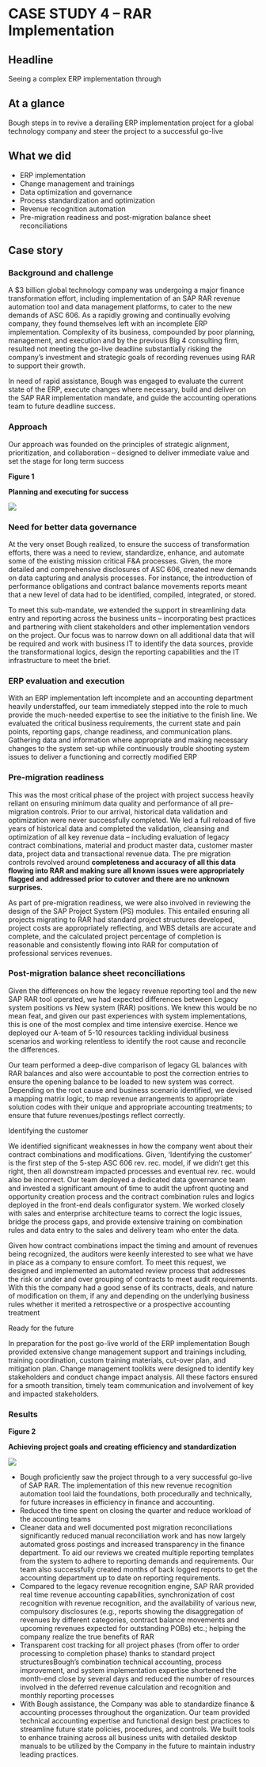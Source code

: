 
# **CASE STUDY 4 – RAR Implementation**

## Headline

Seeing a complex ERP implementation through

## At a glance

Bough steps in to revive a derailing ERP implementation project for a global technology company and steer the project to a successful go-live

## What we did

* ERP implementation
* Change management and trainings
* Data optimization and governance
* Process standardization and optimization
* Revenue recognition automation
* Pre-migration readiness and post-migration balance sheet reconciliations

## Case story

### Background and challenge

A $3 billion global technology company was undergoing a major finance transformation effort, including implementation of an SAP RAR revenue automation tool and data management platforms, to cater to the new demands of ASC 606. As a rapidly growing and continually evolving company, they found themselves left with an incomplete ERP implementation. Complexity of its business, compounded by poor planning, management, and execution and by the previous Big 4 consulting firm, resulted not meeting the go-live deadline substantially risking the company’s investment and strategic goals of recording revenues using RAR to support their growth.

In need of rapid assistance, Bough was engaged to evaluate the current state of the ERP, execute changes where necessary, build and deliver on the SAP RAR implementation mandate, and guide the accounting operations team to future deadline success.

### Approach

Our approach was founded on the principles of strategic alignment, prioritization, and collaboration – designed to deliver immediate value and set the stage for long term success

**Figure 1**

**Planning and executing for success**

![](/content/case-studies/images/CS4/0.jpg)

### Need for better data governance

At the very onset Bough realized, to ensure the success of transformation efforts, there was a need to review, standardize, enhance, and automate some of the existing mission critical F&A processes. Given, the more detailed and comprehensive disclosures of ASC 606, created new demands on data capturing and analysis processes. For instance, the introduction of performance obligations and contract balance movements reports meant that a new level of data had to be identified, compiled, integrated, or stored.

To meet this sub-mandate, we extended the support in streamlining data entry and reporting across the business units – incorporating best practices and partnering with client stakeholders and other implementation vendors on the project. Our focus was to narrow down on all additional data that will be required and work with business IT to identify the data sources, provide the transformational logics, design the reporting capabilities and the IT infrastructure to meet the brief.

### ERP evaluation and execution

With an ERP implementation left incomplete and an accounting department heavily understaffed, our team immediately stepped into the role to much provide the much-needed expertise to see the initiative to the finish line. We evaluated the critical business requirements, the current state and pain points, reporting gaps, change readiness, and communication plans. Gathering data and information where appropriate and making necessary changes to the system set-up while continuously trouble shooting system issues to deliver a functioning and correctly modified ERP

### Pre-migration readiness

This was the most critical phase of the project with project success heavily reliant on ensuring minimum data quality and performance of all pre-migration controls. Prior to our arrival, historical data validation and optimization were never successfully completed. We led a full reload of five years of historical data and completed the validation, cleansing and optimization of all key revenue data – including evaluation of legacy contract combinations, material and product master data, customer master data, project data and transactional revenue data. The pre migration controls revolved around **completeness and accuracy of all this data flowing into RAR and making sure all known issues were appropriately flagged and addressed prior to cutover and there are no unknown surprises.**

As part of pre-migration readiness, we were also involved in reviewing the design of the SAP Project System (PS) modules. This entailed ensuring all projects migrating to RAR had standard project structures developed, project costs are appropriately reflecting, and WBS details are accurate and complete, and the calculated project percentage of completion is reasonable and consistently flowing into RAR for computation of professional services revenues.

### Post-migration balance sheet reconciliations

Given the differences on how the legacy revenue reporting tool and the new SAP RAR tool operated, we had expected differences between Legacy system positions vs New system (RAR) positions. We knew this would be no mean feat, and given our past experiences with system implementations, this is one of the most complex and time intensive exercise. Hence we deployed our A-team of 5-10 resources tackling individual business scenarios and working relentless to identify the root cause and reconcile the differences.

Our team performed a deep-dive comparison of legacy GL balances with RAR balances and also were accountable to post the correction entries to ensure the opening balance to be loaded to new system was correct. Depending on the root cause and business scenario identified, we devised a mapping matrix logic, to map revenue arrangements to appropriate solution codes with their unique and appropriate accounting treatments; to ensure that future revenues/postings reflect correctly.

Identifying the customer

We identified significant weaknesses in how the company went about their contract combinations and modifications. Given, ‘Identifying the customer’ is the first step of the 5-step ASC 606 rev. rec. model, if we didn’t get this right, then all downstream impacted processes and eventual rev. rec. would also be incorrect. Our team deployed a dedicated data governance team and invested a significant amount of time to audit the upfront quoting and opportunity creation process and the contract combination rules and logics deployed in the front-end deals configurator system. We worked closely with sales and enterprise architecture teams to correct the logic issues, bridge the process gaps, and provide extensive training on combination rules and data entry to the sales and delivery team who enter the data.

Given how contract combinations impact the timing and amount of revenues being recognized, the auditors were keenly interested to see what we have in place as a company to ensure comfort. To meet this request, we designed and implemented an automated review process that addresses the risk or under and over grouping of contracts to meet audit requirements. With this the company had a good sense of its contracts, deals, and nature of modification on them, if any and depending on the underlying business rules whether it merited a retrospective or a prospective accounting treatment

Ready for the future

In preparation for the post go-live world of the ERP implementation Bough provided extensive change management support and trainings including, training coordination, custom training materials, cut-over plan, and mitigation plan. Change management toolkits were designed to identify key stakeholders and conduct change impact analysis. All these factors ensured for a smooth transition, timely team communication and involvement of key and impacted stakeholders.

### Results

**Figure 2**

**Achieving project goals and creating efficiency and standardization**

**![](/content/case-studies/images/CS4/1.jpg)**

* Bough proficiently saw the project through to a very successful go-live of SAP RAR. The implementation of this new revenue recognition automation tool laid the foundations, both procedurally and technically, for future increases in efficiency in finance and accounting.
* Reduced the time spent on closing the quarter and reduce workload of the accounting teams
* Cleaner data and well documented post migration reconciliations significantly reduced manual reconciliation work and has now largely automated gross postings and increased transparency in the finance department. To aid our reviews we created multiple reporting templates from the system to adhere to reporting demands and requirements. Our team also successfully created months of back logged reports to get the accounting department up to date on reporting requirements.
* Compared to the legacy revenue recognition engine, SAP RAR provided real time revenue accounting capabilities, synchronization of cost recognition with revenue recognition, and the availability of various new, compulsory disclosures (e.g., reports showing the disaggregation of revenues by different categories, contract balance movements and upcoming revenues expected for outstanding POBs) etc.; helping the company realize the true benefits of RAR
* Transparent cost tracking for all project phases (from offer to order processing to completion phase) thanks to standard project structuresBough’s combination technical accounting, process improvement, and system implementation expertise shortened the month-end close by several days and reduced the number of resources involved in the deferred revenue calculation and recognition and monthly reporting processes
* With Bough assistance, the Company was able to standardize finance & accounting processes throughout the organization. Our team provided technical accounting expertise and functional design best practices to streamline future state policies, procedures, and controls. We built tools to enhance training across all business units with detailed desktop manuals to be utilized by the Company in the future to maintain industry leading practices.
